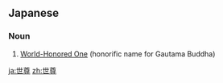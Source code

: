 ==Japanese==
{{ja-kanjitab|せ|そん|yomi=on}}

===Noun===
{{ja-noun|せそん}}
# [[World-Honored One]] (honorific name for Gautama Buddha)

[[ja:世尊]]
[[zh:世尊]]